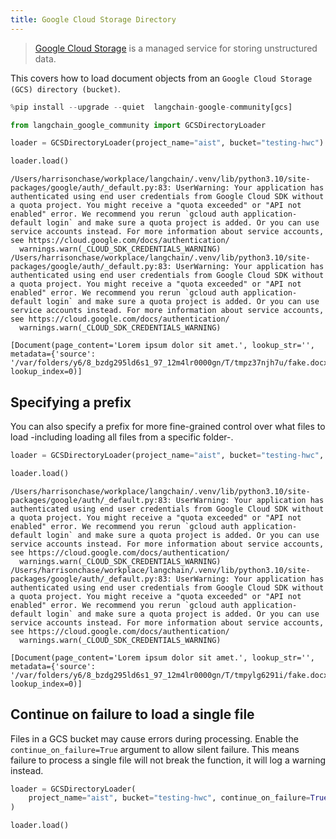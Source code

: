 ```yaml
---
title: Google Cloud Storage Directory
---
```


>[Google Cloud Storage](https://en.wikipedia.org/wiki/Google_Cloud_Storage) is a managed service for storing unstructured data.

This covers how to load document objects from an `Google Cloud Storage (GCS) directory (bucket)`.


```python
%pip install --upgrade --quiet  langchain-google-community[gcs]
```


```python
from langchain_google_community import GCSDirectoryLoader
```


```python
loader = GCSDirectoryLoader(project_name="aist", bucket="testing-hwc")
```


```python
loader.load()
```
```output
/Users/harrisonchase/workplace/langchain/.venv/lib/python3.10/site-packages/google/auth/_default.py:83: UserWarning: Your application has authenticated using end user credentials from Google Cloud SDK without a quota project. You might receive a "quota exceeded" or "API not enabled" error. We recommend you rerun `gcloud auth application-default login` and make sure a quota project is added. Or you can use service accounts instead. For more information about service accounts, see https://cloud.google.com/docs/authentication/
  warnings.warn(_CLOUD_SDK_CREDENTIALS_WARNING)
/Users/harrisonchase/workplace/langchain/.venv/lib/python3.10/site-packages/google/auth/_default.py:83: UserWarning: Your application has authenticated using end user credentials from Google Cloud SDK without a quota project. You might receive a "quota exceeded" or "API not enabled" error. We recommend you rerun `gcloud auth application-default login` and make sure a quota project is added. Or you can use service accounts instead. For more information about service accounts, see https://cloud.google.com/docs/authentication/
  warnings.warn(_CLOUD_SDK_CREDENTIALS_WARNING)
```


```output
[Document(page_content='Lorem ipsum dolor sit amet.', lookup_str='', metadata={'source': '/var/folders/y6/8_bzdg295ld6s1_97_12m4lr0000gn/T/tmpz37njh7u/fake.docx'}, lookup_index=0)]
```


## Specifying a prefix
You can also specify a prefix for more fine-grained control over what files to load -including loading all files from a specific folder-.


```python
loader = GCSDirectoryLoader(project_name="aist", bucket="testing-hwc", prefix="fake")
```


```python
loader.load()
```
```output
/Users/harrisonchase/workplace/langchain/.venv/lib/python3.10/site-packages/google/auth/_default.py:83: UserWarning: Your application has authenticated using end user credentials from Google Cloud SDK without a quota project. You might receive a "quota exceeded" or "API not enabled" error. We recommend you rerun `gcloud auth application-default login` and make sure a quota project is added. Or you can use service accounts instead. For more information about service accounts, see https://cloud.google.com/docs/authentication/
  warnings.warn(_CLOUD_SDK_CREDENTIALS_WARNING)
/Users/harrisonchase/workplace/langchain/.venv/lib/python3.10/site-packages/google/auth/_default.py:83: UserWarning: Your application has authenticated using end user credentials from Google Cloud SDK without a quota project. You might receive a "quota exceeded" or "API not enabled" error. We recommend you rerun `gcloud auth application-default login` and make sure a quota project is added. Or you can use service accounts instead. For more information about service accounts, see https://cloud.google.com/docs/authentication/
  warnings.warn(_CLOUD_SDK_CREDENTIALS_WARNING)
```


```output
[Document(page_content='Lorem ipsum dolor sit amet.', lookup_str='', metadata={'source': '/var/folders/y6/8_bzdg295ld6s1_97_12m4lr0000gn/T/tmpylg6291i/fake.docx'}, lookup_index=0)]
```


## Continue on failure to load a single file
Files in a GCS bucket may cause errors during processing. Enable the `continue_on_failure=True` argument to allow silent failure. This means failure to process a single file will not break the function, it will log a warning instead. 


```python
loader = GCSDirectoryLoader(
    project_name="aist", bucket="testing-hwc", continue_on_failure=True
)
```


```python
loader.load()
```
